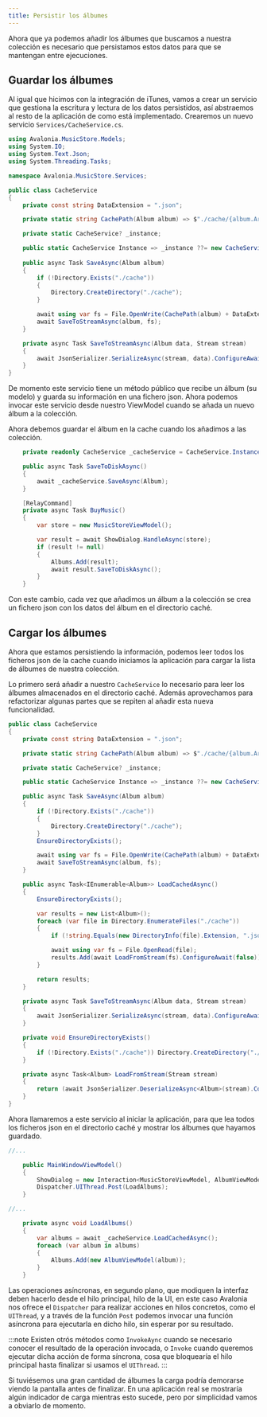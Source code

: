 ```yaml
---
title: Persistir los álbumes
---
```


Ahora que ya podemos añadir los álbumes que buscamos a nuestra colección es necesario que persistamos estos datos para que se mantengan entre ejecuciones.

## Guardar los álbumes

Al igual que hicimos con la integración de iTunes, vamos a crear un servicio que gestiona la escritura y lectura de los datos persistidos, así abstraemos al resto de la aplicación de como está implementado. Crearemos un nuevo servicio ``Services/CacheService.cs``.

````cs title=CacheService.cs
using Avalonia.MusicStore.Models;
using System.IO;
using System.Text.Json;
using System.Threading.Tasks;

namespace Avalonia.MusicStore.Services;

public class CacheService
{
    private const string DataExtension = ".json";

    private static string CachePath(Album album) => $"./cache/{album.Artist}_{album.Title}";

    private static CacheService? _instance;

    public static CacheService Instance => _instance ??= new CacheService();
    
    public async Task SaveAsync(Album album)
    {
        if (!Directory.Exists("./cache"))
        {
            Directory.CreateDirectory("./cache");
        }

        await using var fs = File.OpenWrite(CachePath(album) + DataExtension);
        await SaveToStreamAsync(album, fs);
    }

    private async Task SaveToStreamAsync(Album data, Stream stream)
    {
        await JsonSerializer.SerializeAsync(stream, data).ConfigureAwait(false);
    }
}
````

De momento este servicio tiene un método público que recibe un álbum (su modelo) y guarda su información en una fichero json. Ahora podemos invocar este servicio desde nuestro ViewModel cuando se añada un nuevo álbum a la colección.

Ahora debemos guardar el álbum en la cache cuando los añadimos a las colección.

````cs title=AlbumViewModel.cs
    private readonly CacheService _cacheService = CacheService.Instance;

    public async Task SaveToDiskAsync()
    {
        await _cacheService.SaveAsync(Album);
    }
````

````cs title=MainWindowViewModel.cs ins={10}
    [RelayCommand]
    private async Task BuyMusic()
    {
        var store = new MusicStoreViewModel();

        var result = await ShowDialog.HandleAsync(store);
        if (result != null)
        {
            Albums.Add(result);
            await result.SaveToDiskAsync();
        }
    }
````

Con este cambio, cada vez que añadimos un álbum a la colección se crea un fichero json con los datos del álbum en el directorio caché.

## Cargar los álbumes

Ahora que estamos persistiendo la información, podemos leer todos los ficheros json de la cache cuando iniciamos la aplicación para cargar la lista de álbumes de nuestra colección.

Lo primero será añadir a nuestro ``CacheService`` lo necesario para leer los álbumes almacenados en el directorio caché. Además aprovechamos para refactorizar algunas partes que se repiten al añadir esta nueva funcionalidad.

````cs title=CacheService.cs del={13-16} ins={17,22-37,43-52}
public class CacheService
{
    private const string DataExtension = ".json";

    private static string CachePath(Album album) => $"./cache/{album.Artist}_{album.Title}";

    private static CacheService? _instance;

    public static CacheService Instance => _instance ??= new CacheService();

    public async Task SaveAsync(Album album)
    {
        if (!Directory.Exists("./cache"))
        {
            Directory.CreateDirectory("./cache");
        }
        EnsureDirectoryExists();

        await using var fs = File.OpenWrite(CachePath(album) + DataExtension);
        await SaveToStreamAsync(album, fs);
    }

    public async Task<IEnumerable<Album>> LoadCachedAsync()
    {
        EnsureDirectoryExists();

        var results = new List<Album>();
        foreach (var file in Directory.EnumerateFiles("./cache"))
        {
            if (!string.Equals(new DirectoryInfo(file).Extension, ".json")) continue;

            await using var fs = File.OpenRead(file);
            results.Add(await LoadFromStream(fs).ConfigureAwait(false));
        }

        return results;
    }

    private async Task SaveToStreamAsync(Album data, Stream stream)
    {
        await JsonSerializer.SerializeAsync(stream, data).ConfigureAwait(false);
    }

    private void EnsureDirectoryExists()
    {
        if (!Directory.Exists("./cache")) Directory.CreateDirectory("./cache");
    }

    private async Task<Album> LoadFromStream(Stream stream)
    {
        return (await JsonSerializer.DeserializeAsync<Album>(stream).ConfigureAwait(false))!;
    }
}
````

Ahora llamaremos a este servicio al iniciar la aplicación, para que lea todos los ficheros json en el directorio caché y mostrar los álbumes que hayamos guardado.

````cs title=MainWindowViewModel.cs ins={6,11-18}
//...

    public MainWindowViewModel()
    {
        ShowDialog = new Interaction<MusicStoreViewModel, AlbumViewModel?>();
        Dispatcher.UIThread.Post(LoadAlbums);
    }

//...

    private async void LoadAlbums()
    {
        var albums = await _cacheService.LoadCachedAsync();
        foreach (var album in albums)
        {
            Albums.Add(new AlbumViewModel(album));
        }
    }
````

Las operaciones asíncronas, en segundo plano, que modiquen la interfaz deben hacerlo desde el hilo principal, hilo de la UI, en este caso Avalonia nos ofrece el ``Dispatcher`` para realizar acciones en hilos concretos, como el ``UIThread``, y a través de la función ``Post`` podemos invocar una función asíncrona para ejecutarla en dicho hilo, sin esperar por su resultado.

:::note
Existen otrós métodos como ``InvokeAync`` cuando se necesario conocer el resultado de la operación invocada, o ``Invoke`` cuando queremos ejecutar dicha acción de forma síncrona, cosa que bloquearía el hilo principal hasta finalizar si usamos el ``UIThread``.
:::

Si tuviésemos una gran cantidad de álbumes la carga podría demorarse viendo la pantalla antes de finalizar. En una aplicación real se mostraría algún indicador de carga mientras esto sucede, pero por simplicidad vamos a obviarlo de momento.
